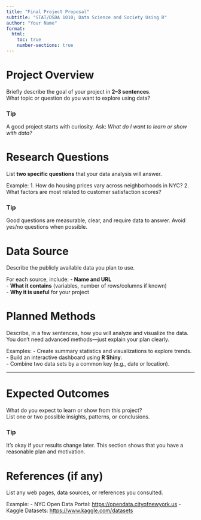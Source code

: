 ```yaml
---
title: "Final Project Proposal"
subtitle: "STAT/DSDA 1010; Data Science and Society Using R"
author: "Your Name"
format:
  html:
    toc: true
    number-sections: true
---
```


# Project Overview

Briefly describe the goal of your project in **2–3 sentences**.  
What topic or question do you want to explore using data?

::: callout-tip
### Tip
A good project starts with curiosity. Ask: *What do I want to learn or
show with data?*
:::


# Research Questions

List **two specific questions** that your data analysis will answer.

Example:
1. How do housing prices vary across neighborhoods in NYC?
2. What factors are most related to customer satisfaction scores?

::: callout-tip
### Tip
Good questions are measurable, clear, and require data to answer.
Avoid yes/no questions when possible.
:::


# Data Source

Describe the publicly available data you plan to use.

For each source, include:
- **Name and URL**  
- **What it contains** (variables, number of rows/columns if known)  
- **Why it is useful** for your project  


# Planned Methods

Describe, in a few sentences, how you will analyze and visualize the
data. You don’t need advanced methods---just explain your plan clearly.

Examples:
- Create summary statistics and visualizations to explore trends.  
- Build an interactive dashboard using **R Shiny**.  
- Combine two data sets by a common key (e.g., date or location).  

---

# Expected Outcomes

What do you expect to learn or show from this project?  
List one or two possible insights, patterns, or conclusions.

::: callout-tip
### Tip
It’s okay if your results change later. This section shows that you
have a reasonable plan and motivation.
:::


# References (if any)

List any web pages, data sources, or references you consulted.

Example:
- NYC Open Data Portal: <https://opendata.cityofnewyork.us>
- Kaggle Datasets: <https://www.kaggle.com/datasets>
